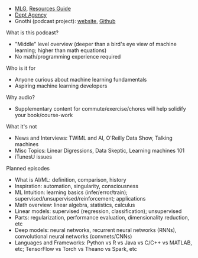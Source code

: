 

- [MLG](https://ocdevel.com/mlg), [Resources Guide](https://ocdevel.com/mlg/resources)
- [Dept Agency](https://deptagency.com)
- Gnothi (podcast project): [website](https://gnothiai.com), [Github](https://github.com/lefnire/gnothi)

What is this podcast? 
- "Middle" level overview (deeper than a bird's eye view of machine learning; higher than math equations)
- No math/programming experience required

Who is it for
- Anyone curious about machine learning fundamentals
- Aspiring machine learning developers

Why audio?
- Supplementary content for commute/exercise/chores will help solidify your book/course-work

What it's not
- News and Interviews: TWiML and AI, O'Reilly Data Show, Talking machines
- Misc Topics: Linear Digressions, Data Skeptic, Learning machines 101
- iTunesU issues

Planned episodes
- What is AI/ML: definition, comparison, history
- Inspiration: automation, singularity, consciousness
- ML Intuition: learning basics (infer/error/train); supervised/unsupervised/reinforcement; applications
- Math overview: linear algebra, statistics, calculus
- Linear models: supervised (regression, classification); unsupervised
- Parts: regularization, performance evaluation, dimensionality reduction, etc
- Deep models: neural networks, recurrent neural networks (RNNs), convolutional neural networks (convnets/CNNs)
- Languages and Frameworks: Python vs R vs Java vs C/C++ vs MATLAB, etc; TensorFlow vs Torch vs Theano vs Spark, etc